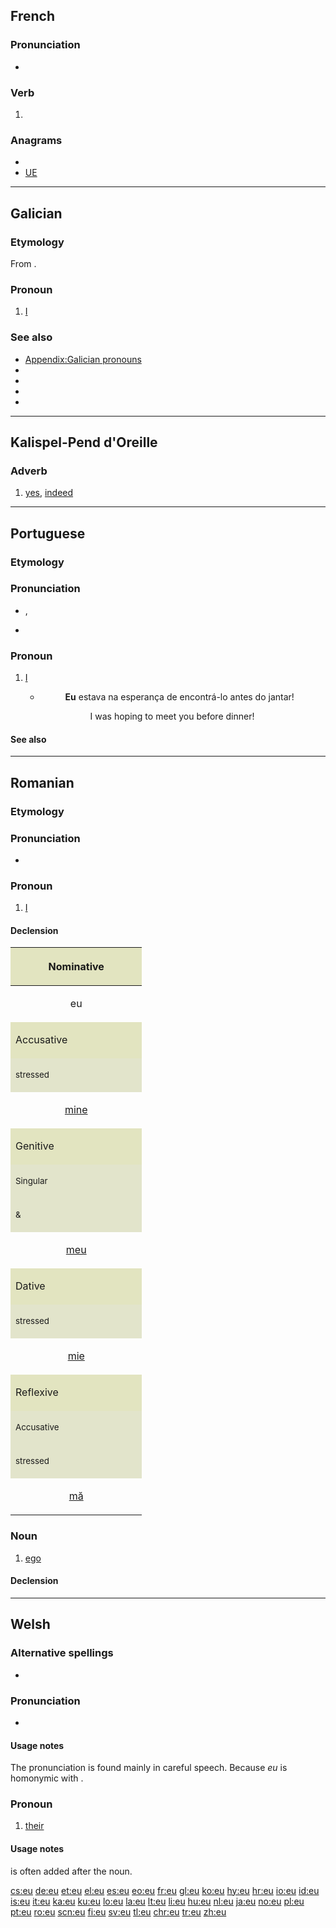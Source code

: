 {{also|Eu|EU|.eu|eu-|eü}}
==French==

===Pronunciation===
* {{IPA|/y/|lang=fr}}

===Verb===
{{fr-verb form}}

# {{past participle of|lang=French|[[avoir]]}}

===Anagrams===
* {{alphagram|eu}}
* [[UE#French|UE]]


----

==Galician==

===Etymology===
From {{etyl|la|gl}} {{term|ego|lang=la}}.

===Pronoun===
{{gl-pron|form=nomonly|obl=min|dat=me|acc=me}}

# [[I]] {{qualifier|singular first-person personal pronoun}}

===See also===
* [[Appendix:Galician pronouns]]
* {{l|gl|comigo}}
* {{l|gl|me}}
* {{l|gl|meu}}
* {{l|gl|min}}

----
==Kalispel-Pend d'Oreille==
===Adverb===
{{infl|fla|adverb}}

# [[yes]], [[indeed]]

----
==Portuguese==

===Etymology===
{{etyl|la|pt}} {{term|ego|lang=la}}

===Pronunciation===
* {{IPA|lang=pt|/eu/}}, {{SAMPA|/eu/}}
* {{hyphenation|eu}}

===Pronoun===
{{infl|pt|pronoun}}

# [[I]]
#*{{RQ:Harry Potter|6|pt-BR|page=184}}
#*:'''Eu''' estava na esperança de encontrá-lo antes do jantar!
#*::I was hoping to meet you before dinner!

====See also====
{{Portuguese personal pronouns}}

----

==Romanian==

===Etymology===
{{etyl|la|ro}} {{term|ego|lang=la}}

===Pronunciation===
* {{IPA|[jew]|[jo]|lang=ro}}

===Pronoun===
{{infl|ro|personal pronoun|first-person singular}}

# [[I]]

====Declension====

{| style="background:#F0F0F0" cellpadding="3"
|-
! colspan="4" style="height:3em;background:#e2e4c0" | Nominative
|-
| colspan="4" align="center"| eu

|-
! colspan="4" style="height:3em;background:#e2e4c0" | Accusative
|-
! colspan="2" width="50%" style="background:#e2e4cb" | <small>stressed</small>
! colspan="2" width="50%" style="background:#e2e4cb" | <small>unstressed</small>
|-
| colspan="2" align="center"| [[mine]]
| colspan="2" align="center"| [[mă]]

|-
! colspan="4" style="height:3em;background:#e2e4c0" | Genitive
|-
! colspan="2" width="50%" style="background:#e2e4cb" | <small>Singular</small>
! colspan="2" width="50%" style="background:#e2e4cb" | <small>Plural</small>
|-
! width="25%" style="background:#e2e4cb" | <small>{{m}} & {{n}}</small>
! width="25%" style="background:#e2e4cb" | <small>{{f}}</small>
! width="25%" style="background:#e2e4cb" | <small>{{m}}</small>
! width="25%" style="background:#e2e4cb" | <small>{{f}} & {{n}}</small>
|-
| align="center" | [[meu]]
| align="center" | [[mea]]
| align="center" | [[mei]]
| align="center" | [[mele]]

|-
! colspan="4" style="height:3em;background:#e2e4c0" | Dative
|-
! colspan="2" width="50%" style="background:#e2e4cb" | <small>stressed</small>
! colspan="2" width="50%" style="background:#e2e4cb" | <small>unstressed</small>
|-
| colspan="2" align="center"| [[mie]]
| colspan="2" align="center"| [[îmi]]

|-
! colspan="4" style="height:3em;background:#e2e4c0" | Reflexive
|-
! colspan="2" width="50%" style="background:#e2e4cb" | <small>Accusative</small>
! colspan="2" width="50%" style="background:#e2e4cb" | <small>Dative</small>
|-
! width="25%" style="background:#e2e4cb" | <small>stressed</small>
! width="25%" style="background:#e2e4cb" | <small>unstressed</small>
! width="25%" style="background:#e2e4cb" | <small>stressed</small>
! width="25%" style="background:#e2e4cb" | <small>unstressed</small>
|-
| align="center" | [[mă]]
| align="center" | [[mine]]
| align="center" | [[mie]]
| align="center" | [[îmi]]
|}

===Noun===
{{ro-noun|n|euri}}

# [[ego]]

====Declension====
{{ro-noun-n|pl=euri|def=eul}}

----

==Welsh==

===Alternative spellings===
* {{l|cy|i}} {{qualifier|after vowels}}

===Pronunciation===
* {{IPA|/i/|/əi/|lang=cy}}

====Usage notes====
The pronunciation {{IPA|/əi/}} is found mainly in careful speech. Because ''eu'' is homonymic with {{term|ei||his, her|lang=cy}}.

===Pronoun===
{{infl|cy|pronoun}}

# [[their]] {{qualifier|plural}}

====Usage notes====
{{term|nhw|lang=cy}} is often added after the noun.

[[cs:eu]]
[[de:eu]]
[[et:eu]]
[[el:eu]]
[[es:eu]]
[[eo:eu]]
[[fr:eu]]
[[gl:eu]]
[[ko:eu]]
[[hy:eu]]
[[hr:eu]]
[[io:eu]]
[[id:eu]]
[[is:eu]]
[[it:eu]]
[[ka:eu]]
[[ku:eu]]
[[lo:eu]]
[[la:eu]]
[[lt:eu]]
[[li:eu]]
[[hu:eu]]
[[nl:eu]]
[[ja:eu]]
[[no:eu]]
[[pl:eu]]
[[pt:eu]]
[[ro:eu]]
[[scn:eu]]
[[fi:eu]]
[[sv:eu]]
[[tl:eu]]
[[chr:eu]]
[[tr:eu]]
[[zh:eu]]